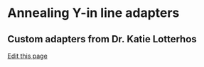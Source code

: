 # Annealing Y-in line adapters
## Custom adapters from Dr. Katie Lotterhos

[Edit this page](https://github.com/remygatins/GatinsLabProtocols/edit/main/lab_molec_yinlineannealing.qmd)
